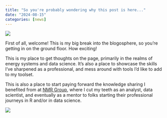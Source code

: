 ```yaml
---
title: "So you're probably wondering why this post is here..."
date: "2024-08-15"
categories: [news]
---
```


![](seal_hello.jpg){.preview-image}

First of all, welcome! This is my big break into the blogosphere, so you're getting in on the ground floor. How exciting!

This is my place to get thoughts on the page, primarily in the realms of energy systems and data science. It's also a place to showcase the skills I've sharpened as a professional, and mess around with tools I'd like to add to my toolset.

This is also a place to start paying forward the knowledge sharing I benefited from at [NMR Group](https://nmrgroupinc.com), where I cut my teeth as an analyst, data scientist, and eventually as a mentor to folks starting their professional journeys in R and/or in data science.

[![](goodbye_nmr.png)](https://www.linkedin.com/feed/update/urn:li:activity:7227386045900726272/){target="_blank"}